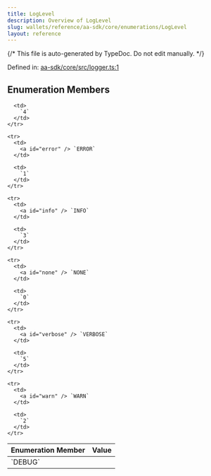 ```yaml
---
title: LogLevel
description: Overview of LogLevel
slug: wallets/reference/aa-sdk/core/enumerations/LogLevel
layout: reference
---
```


{/* This file is auto-generated by TypeDoc. Do not edit manually. */}

Defined in: [aa-sdk/core/src/logger.ts:1](https://github.com/alchemyplatform/aa-sdk/blob/17aad1f572375d42a06c7e3238078a88a435d459/aa-sdk/core/src/logger.ts#L1)

## Enumeration Members

<table>
  <thead>
    <tr>
      <th align="left">Enumeration Member</th>
      <th align="left">Value</th>
    </tr>
  </thead>

  <tbody>
    <tr>
      <td>
        <a id="debug" /> `DEBUG`
      </td>

      <td>
        `4`
      </td>
    </tr>

    <tr>
      <td>
        <a id="error" /> `ERROR`
      </td>

      <td>
        `1`
      </td>
    </tr>

    <tr>
      <td>
        <a id="info" /> `INFO`
      </td>

      <td>
        `3`
      </td>
    </tr>

    <tr>
      <td>
        <a id="none" /> `NONE`
      </td>

      <td>
        `0`
      </td>
    </tr>

    <tr>
      <td>
        <a id="verbose" /> `VERBOSE`
      </td>

      <td>
        `5`
      </td>
    </tr>

    <tr>
      <td>
        <a id="warn" /> `WARN`
      </td>

      <td>
        `2`
      </td>
    </tr>

  </tbody>
</table>
